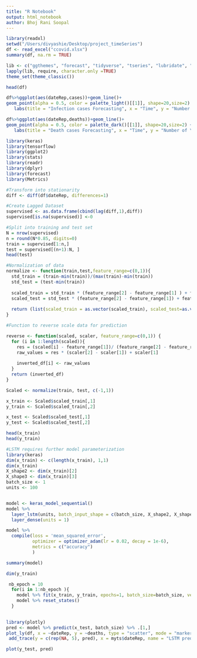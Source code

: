 ```yaml
---
title: "R Notebook"
output: html_notebook
author: Bhoj Rani Soopal 
---
```


```r
library(readxl)
setwd("/Users/divyashie/Desktop/project_timeSeries")
df <- read_excel("ccovid.xlsx")
summary(df, na.rm = TRUE)
```

```r
lib <- c("ggthemes", "forecast", "tidyverse", "tseries", "lubridate", "timetk", "tidyquant", "scales", "sweep", "broom", "tibble", "stringr", "highcharter", "knitr")
lapply(lib, require, character.only =TRUE)
theme_set(theme_classic()) 
```

```r
head(df)
```

```r
df%>%ggplot(aes(dateRep,cases))+geom_line()+
geom_point(alpha = 0.5, color = palette_light()[[1]], shape=20,size=2) +
   labs(title = "Infection cases Forecasting", x = "Time", y = "Number of \n Infections",subtitle = "data from 2019 & 2020") + theme_tq()
```


```r
df%>%ggplot(aes(dateRep,deaths))+geom_line()+
geom_point(alpha = 0.5, color = palette_dark()[[1]], shape=20,size=2) +
   labs(title = "Death cases Forecasting", x = "Time", y = "Number of \n Deaths",subtitle = "data from 2019 & 2020") + theme_tq()
```
```r
library(keras)
library(tensorflow)
library(ggplot2)
library(stats)
library(readr)
library(dplyr)
library(forecast)
library(Metrics)

```
```r
#Transform into stationarity 
diff <- diff(df$dateRep, differences=1)
```

```r
#Create Lagged Dataset  
supervised <- as.data.frame(cbind(lag(diff,1),diff))
supervised[is.na(supervised)] <-0 
```


```r
#Split into training and test set 
N = nrow(supervised)
n = round(N*0.85, digits=0)
train = supervised[1:n,]
test = supervised[(n+1):N, ]
head(test)
```


```r
#Normalization of data 
normalize <- function(train,test,feature_range=c(0,1)){
  std_train = (train-min(train))/(max(train)-min(train))
  std_test = (test-min(train))
  
  scaled_train = std_train * (feature_range[2] - feature_range[1] ) + feature_range[1]
  scaled_test = std_test * (feature_range[2] - feature_range[1]) + feature_range[1]
  
  return (list(scaled_train = as.vector(scaled_train), scaled_test=as.vector(scaled_test), scaler=c(min=min(train), max=max(train))))
}
```

```r
#Function to reverse scale data for prediction 

reverse <- function(scaled, scaler, feature_range=c(0,1)) {
  for (i in 1:length(scaled)){
    res = (scaled[i] - feature_range[1])/ (feature_range[2] - feature_range[1])
    raw_values = res * (scaler[2] - scaler[1]) + scaler[1]
    
    inverted_df[i] <- raw_values
  }
  return (inverted_df)
}
```

```r
Scaled <- normalize(train, test, c(-1,1))

x_train <- Scaled$scaled_train[,1]
y_train <- Scaled$scaled_train[,2]

x_test <- Scaled$scaled_test[,1]
y_test <- Scaled$scaled_test[,2]

head(x_train)
head(y_train)
```


```r
#LSTM requires further model parameterization 
library(keras)
dim(x_train) <- c(length(x_train), 1,1)
dim(x_train)
X_shape2 <- dim(x_train)[2]
X_shape3 <- dim(x_train)[3]
batch_size <- 1
units <- 100


model <- keras_model_sequential()
model %>% 
  layer_lstm(units, batch_input_shape = c(batch_size, X_shape2, X_shape3), stateful = TRUE) %>%
  layer_dense(units = 1)
```

```r
model %>% 
  compile(loss = 'mean_squared_error',
          optimizer = optimizer_adam(lr = 0.02, decay = 1e-6),
          metrics = c("accuracy")
          )
```

```r
summary(model)
```

```r
dim(y_train)
```


```r
 nb_epoch = 10
  for(i in 1:nb_epoch ){
    model %>% fit(x_train, y_train, epochs=1, batch_size=batch_size, verbose=1, shuffle=FALSE)
    model %>% reset_states()
  }
  
```

```r
library(plotly)
pred <- model %>% predict(x_test, batch_size) %>% .[1,]
plot_ly(df, x = ~dateRep, y = ~deaths, type = "scatter", mode = "markers", color = ~vol) %>%
 add_trace(y = c(rep(NA, 5), pred), x = myts$dateRep, name = "LSTM prediction", mode = "lines")
```

```r
plot(y_test, pred)
```


